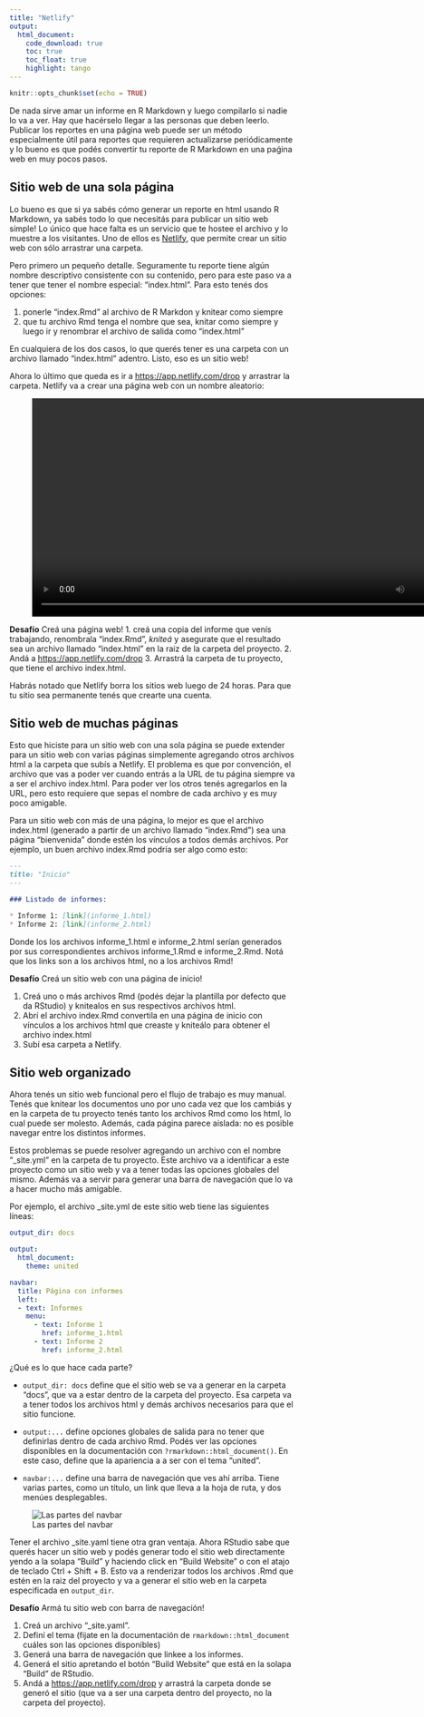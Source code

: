 ```yaml
---
title: "Netlify"
output: 
  html_document:
    code_download: true
    toc: true
    toc_float: true
    highlight: tango
---
```


```r
knitr::opts_chunk$set(echo = TRUE)
```


De nada sirve amar un informe en R Markdown y luego compilarlo si nadie lo va a ver. Hay que hacérselo llegar a las personas que deben leerlo. Publicar los reportes en una página web puede ser un método especialmente útil para reportes que requieren actualizarse periódicamente y lo bueno es que podés convertir tu reporte de R Markdown en una paǵina web en muy pocos pasos.

## Sitio web de una sola página 

Lo bueno es que si ya sabés cómo generar un reporte en html usando R Markdown, ya sabés todo lo que necesitás para publicar un sitio web simple! Lo único que hace falta es un servicio que te hostee el archivo y lo muestre a los visitantes. Uno de ellos es [Netlify](https://www.netlify.com/), que permite crear un sitio web con sólo arrastrar una carpeta. 

Pero primero un pequeño detalle. Seguramente tu reporte tiene algún nombre descriptivo consistente con su contenido, pero para este paso va a tener que tener el nombre especial: "index.html". Para esto tenés dos opciones: 

1. ponerle "index.Rmd" al archivo de R Markdon y knitear como siempre
2. que tu archivo Rmd tenga el nombre que sea, knitar como siempre y luego ir y renombrar el archivo de salida como "index.html"

En cualquiera de los dos casos, lo que querés tener es una carpeta con un archivo llamado "index.html" adentro. Listo, eso es un sitio web!

Ahora lo último que queda es ir a [https://app.netlify.com/drop](https://app.netlify.com/drop) y arrastrar la carpeta. Netlify va a crear una página web con un nombre aleatorio:


<figure>
<video width=770px controls>
  <source src="img/netlify_drop.webm" type="video/webm">
</video>
</figure>


::: {.alert .alert-info} 
**Desafío** Creá una página web!
1. creá una copia del informe que venís trabajando, renombrala "index.Rmd", *kniteá* y asegurate que el resultado sea un archivo llamado "index.html" en la raiz de la carpeta del proyecto. 
2. Andá a [https://app.netlify.com/drop](https://app.netlify.com/drop)
3. Arrastrá la carpeta de tu proyecto, que tiene el archivo index.html.
:::


:::{.alert .alert-success}
Habrás notado que Netlify borra los sitios web luego de 24 horas. Para que tu sitio sea permanente tenés que crearte una cuenta.
:::

## Sitio web de muchas páginas

Esto que hiciste para un sitio web con una sola página se puede extender para un sitio web con varias páginas simplemente agregando otros archivos html a la carpeta que subís a Netlify. El problema es que por convención, el archivo que vas a poder ver cuando entrás a la URL de tu página siempre va a ser el archivo index.html. Para poder ver los otros tenés agregarlos en la URL, pero esto requiere que sepas el nombre de cada archivo y es muy poco amigable. 

Para un sitio web con más de una página, lo mejor es que el archivo index.html (generado a partir de un archivo llamado "index.Rmd") sea una página "bienvenida" donde estén los vínculos a todos demás archivos. Por ejemplo, un buen archivo index.Rmd podría ser algo como esto:

```markdown
---
title: "Inicio"
---

### Listado de informes:

* Informe 1: [link](informe_1.html)
* Informe 2: [link](informe_2.html)
```

Donde los los archivos informe_1.html e informe_2.html serían generados por sus correspondientes archivos informe_1.Rmd e informe_2.Rmd. Notá que los links son a los archivos html, no a los archivos Rmd!

::: {.alert .alert-info} 
**Desafío** Creá un sitio web con una página de inicio!

1. Creá uno o más archivos Rmd (podés dejar la plantilla por defecto que da RStudio) y knitealos en sus respectivos archivos html. 
2. Abrí el archivo index.Rmd convertila en una página de inicio con vínculos a los archivos html que creaste y kniteálo para obtener el archivo index.html
3. Subí esa carpeta a Netlify. 
:::


## Sitio web organizado

Ahora tenés un sitio web funcional pero el flujo de trabajo es muy manual. Tenés que knitear los documentos uno por uno cada vez que los cambiás y en la carpeta de tu proyecto tenés tanto los archivos Rmd como los html, lo cual puede ser molesto. Además, cada página parece aislada: no es posible navegar entre los distintos informes. 

Estos problemas se puede resolver agregando un archivo con el nombre "_site.yml" en la carpeta de tu proyecto. Este archivo va a identificar a este proyecto como un sitio web y va a tener todas las opciones globales del mismo. Además va a servir para generar una barra de navegación que lo va a hacer mucho más amigable. 

Por ejemplo, el archivo _site.yml de este sitio web tiene las siguientes líneas:

```yaml
output_dir: docs

output:
  html_document:
    theme: united

navbar: 
  title: Página con informes
  left: 
  - text: Informes
    menu: 
      - text: Informe 1
        href: informe_1.html
      - text: Informe 2
        href: informe_2.html
```



¿Qué es lo que hace cada parte?

* `output_dir: docs` define que el sitio web se va a generar en la carpeta "docs", que va a estar dentro de la carpeta del proyecto. Esa carpeta va a tener todos los archivos html y demás archivos necesarios para que el sitio funcione.

* `output:...` define opciones globales de salida para no tener que definirlas dentro de cada archivo Rmd. Podés ver las opciones disponibles en la documentación con `?rmarkdown::html_document()`. En este caso, define que la apariencia a a ser con el tema "united". 

* `navbar:...` define una barra de navegación que ves ahí arriba. Tiene varias partes, como un título, un link que lleva a la hoja de ruta, y dos menúes desplegables. 

![Las partes del navbar](img/navbar.png)

Tener el archivo _site.yaml tiene otra gran ventaja. Ahora RStudio sabe que querés hacer un sitio web y podés generar todo el sitio web directamente yendo a la solapa "Build" y haciendo click en "Build Website" o con el atajo de teclado Ctrl + Shift + B. Esto va a renderizar todos los archivos .Rmd que estén en la raiz del proyecto y va a generar el sitio web en la carpeta especificada en `output_dir`.

::: {.alert .alert-info}
**Desafío** Armá tu sitio web con barra de navegación!

1. Creá un archivo "_site.yaml".
2. Definí el tema (fijate en la documentación de `rmarkdown::html_document` cuáles son las opciones disponibles)
3. Generá una barra de navegación que linkee a los informes. 
4. Generá el sitio apretando el botón "Build Website" que está en la solapa "Build" de RStudio. 
5. Andá a [https://app.netlify.com/drop](https://app.netlify.com/drop) y arrastrá la carpeta donde se generó el sitio (que va a ser una carpeta dentro del proyecto, no la carpeta del proyecto).
:::
